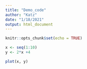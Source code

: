 ```yaml
---
title: "Demo_code"
author: "Katz"
date: "1/18/2021"
output: html_document
---
```


```r
knitr::opts_chunk$set(echo = TRUE)
```

```r
x <- seq(1:10)
y <- 2*x +4

plot(x, y)

```

